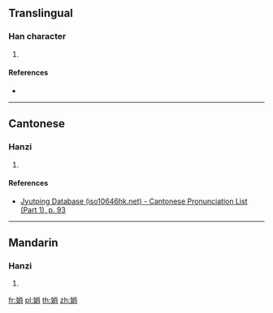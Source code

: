 ==Translingual==

===Han character===
{{Han char|rn=38|rad=女|as=07|sn=10|four=|canj=VFB|ids=⿰女肖}}

# {{defn|Han|sort=女07}}

====References====
* {{Han ref|kx=0261.380|dkj=06284|dj=0528.180|hdz=21051.020|uh=5A0B|ud=23051}}

----

==Cantonese==

===Hanzi===
{{yue-hanzi|jyut=[[saau3]]|y=saau3}}

# {{defn|lang=yue|sort=女07}}

====References====
* [http://www.iso10646hk.net/jp/document/download.jsp Jyutping Database (iso10646hk.net) - Cantonese Pronunciation List (Part 1), p. 93]

----

==Mandarin==

===Hanzi===
{{cmn-hanzi|pin=[[shào]] ([[shao4]])|wg=shao<sup>4</sup>}}

# {{defn|lang=cmn|sort=女07}}

[[fr:娋]]
[[pl:娋]]
[[th:娋]]
[[zh:娋]]